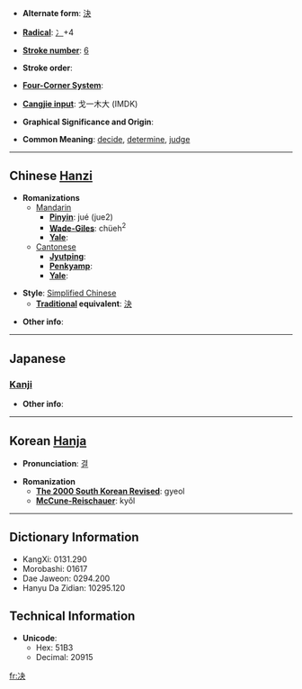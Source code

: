 * '''Alternate form''': [[決]]

* '''[[Wiktionary:Chinese radical index| Radical]]''': [[Wiktionary:Chinese radical index 冫|冫]]+4

* '''[[Wiktionary:Chinese total strokes index|Stroke number]]''': [[Wiktionary:Chinese total strokes index 6|6]]

* '''Stroke order''': 

* '''[[Wiktionary:Chinese four corner index|Four-Corner System]]''': 

* '''[[Wiktionary:Chinese Cangjie index|Cangjie input]]''': 戈一木大 (IMDK)

* '''Graphical Significance and Origin''': 

* '''Common Meaning''': [[decide]], [[determine]], [[judge]]

----

== Chinese [[Hanzi]] ==

* '''Romanizations'''
** [[Mandarin]]
*** '''[[Pinyin]]''': jué (jue2)
*** '''[[Wade-Giles]]''': chüeh<sup>2</sup>
*** '''[[Yale]]''': 
**[[Cantonese]]
***'''[[Jyutping]]''':
***'''[[Penkyamp]]''': 
***'''[[Yale]]''': 

* '''Style''': [[Simplified Chinese]] 
** '''[[Traditional Chinese|Traditional]] equivalent''': [[決]]

* '''Other info''': 

----

==Japanese==

===[[Kanji]]===
{{kanji|on readings=[[けつ]] (ketsu), [[けち]] (kechi)
|kun readings=[[きめる]] (kimeru), [[さく]] (saku)
}}

* '''Other info''':  

----

== Korean [[Hanja]] ==

* '''Pronunciation''': [[결]]

* '''Romanization'''
** '''[[The 2000 South Korean Revised Romanization|The 2000 South Korean Revised]]''': gyeol
** '''[[McCune-Reischauer]]''': kyŏl

----

== Dictionary Information ==

* KangXi: 0131.290
* Morobashi: 01617
* Dae Jaweon: 0294.200
* Hanyu Da Zidian: 10295.120

== Technical Information ==

* '''Unicode''':
** Hex: 51B3
** Decimal: 20915

[[fr:决]]
